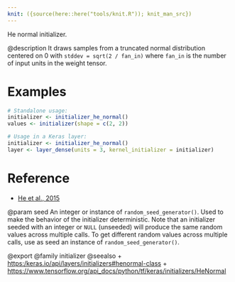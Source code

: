 ```yaml
---
knit: ({source(here::here("tools/knit.R")); knit_man_src})
---
```

He normal initializer.

@description
It draws samples from a truncated normal distribution centered on 0 with
`stddev = sqrt(2 / fan_in)` where `fan_in` is the number of input units in
the weight tensor.

# Examples
```r
# Standalone usage:
initializer <- initializer_he_normal()
values <- initializer(shape = c(2, 2))
```

```r
# Usage in a Keras layer:
initializer <- initializer_he_normal()
layer <- layer_dense(units = 3, kernel_initializer = initializer)
```

# Reference
- [He et al., 2015](https://arxiv.org/abs/1502.01852)

@param seed An integer or instance of
`random_seed_generator()`.
Used to make the behavior of the initializer
deterministic. Note that an initializer seeded with an integer
or `NULL` (unseeded) will produce the same random values
across multiple calls. To get different random values
across multiple calls, use as seed an instance
of `random_seed_generator()`.

@export
@family initializer
@seealso
+ <https:/keras.io/api/layers/initializers#henormal-class>
+ <https://www.tensorflow.org/api_docs/python/tf/keras/initializers/HeNormal>
